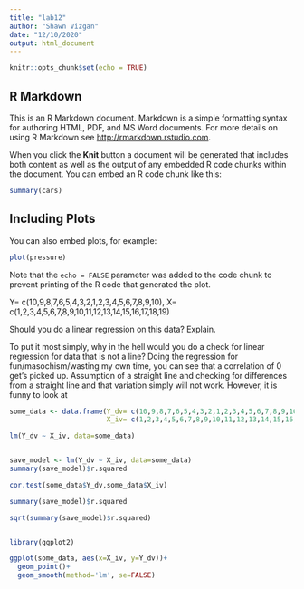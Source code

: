 ```yaml
---
title: "lab12"
author: "Shawn Vizgan"
date: "12/10/2020"
output: html_document
---
```


```r
knitr::opts_chunk$set(echo = TRUE)
```

## R Markdown

This is an R Markdown document. Markdown is a simple formatting syntax for authoring HTML, PDF, and MS Word documents. For more details on using R Markdown see <http://rmarkdown.rstudio.com>.

When you click the **Knit** button a document will be generated that includes both content as well as the output of any embedded R code chunks within the document. You can embed an R code chunk like this:

```r
summary(cars)
```

## Including Plots

You can also embed plots, for example:

```r
plot(pressure)
```

Note that the `echo = FALSE` parameter was added to the code chunk to prevent printing of the R code that generated the plot.




Y= c(10,9,8,7,6,5,4,3,2,1,2,3,4,5,6,7,8,9,10),
X= c(1,2,3,4,5,6,7,8,9,10,11,12,13,14,15,16,17,18,19)

Should you do a linear regression on this data? Explain.

To put it most simply, why in the hell would you do a check for linear regression for data that is not a line? Doing the regression for fun/masochism/wasting my own time, you can see that a correlation of 0 get's picked up. Assumption of a straight line and checking for differences from a straight line and that variation simply will not work. However, it is funny to look at 

```r


some_data <- data.frame(Y_dv= c(10,9,8,7,6,5,4,3,2,1,2,3,4,5,6,7,8,9,10),
                        X_iv= c(1,2,3,4,5,6,7,8,9,10,11,12,13,14,15,16,17,18,19))

lm(Y_dv ~ X_iv, data=some_data)


save_model <- lm(Y_dv ~ X_iv, data=some_data)
summary(save_model)$r.squared

cor.test(some_data$Y_dv,some_data$X_iv)

summary(save_model)$r.squared

sqrt(summary(save_model)$r.squared)


library(ggplot2)

ggplot(some_data, aes(x=X_iv, y=Y_dv))+
  geom_point()+
  geom_smooth(method='lm', se=FALSE)
```